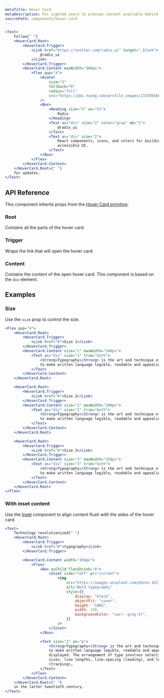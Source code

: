```yaml
---
metaTitle: Hover Card
metaDescription: For sighted users to preview content available behind a link.
sourcePath: components/hover-card
---
```


```jsx live=true
<Text>
	Follow{" "}
	<HoverCard.Root>
		<HoverCard.Trigger>
			<Link href="https://twitter.com/radix_ui" target="_blank">
				@radix_ui
			</Link>
		</HoverCard.Trigger>
		<HoverCard.Content maxWidth="300px">
			<Flex gap="4">
				<Avatar
					size="3"
					fallback="R"
					radius="full"
					src="https://pbs.twimg.com/profile_images/1337055608613253126/r_eiMp2H_400x400.png"
				/>
				<Box>
					<Heading size="3" as="h3">
						Radix
					</Heading>
					<Text as="div" size="2" color="gray" mb="2">
						@radix_ui
					</Text>
					<Text as="div" size="2">
						React components, icons, and colors for building high-quality,
						accessible UI.
					</Text>
				</Box>
			</Flex>
		</HoverCard.Content>
	</HoverCard.Root>{" "}
	for updates.
</Text>
```

## API Reference

This component inherits props from the [Hover Card primitive](/products/docs/components/hover-card).

### Root

Contains all the parts of the hover card.

### Trigger

Wraps the link that will open the hover card.

### Content

Contains the content of the open hover card. This component is based on the `div` element.

<ThemesPropsTable defs="hoverCardContentPropDefs" />

## Examples

### Size

Use the `size` prop to control the size.

```jsx live=true
<Flex gap="4">
	<HoverCard.Root>
		<HoverCard.Trigger>
			<Link href="#">Size 1</Link>
		</HoverCard.Trigger>
		<HoverCard.Content size="1" maxWidth="240px">
			<Text as="div" size="1" trim="both">
				<Strong>Typography</Strong> is the art and technique of arranging type
				to make written language legible, readable and appealing when displayed.
			</Text>
		</HoverCard.Content>
	</HoverCard.Root>

	<HoverCard.Root>
		<HoverCard.Trigger>
			<Link href="#">Size 2</Link>
		</HoverCard.Trigger>
		<HoverCard.Content size="2" maxWidth="280px">
			<Text as="div" size="2" trim="both">
				<Strong>Typography</Strong> is the art and technique of arranging type
				to make written language legible, readable and appealing when displayed.
			</Text>
		</HoverCard.Content>
	</HoverCard.Root>

	<HoverCard.Root>
		<HoverCard.Trigger>
			<Link href="#">Size 3</Link>
		</HoverCard.Trigger>
		<HoverCard.Content size="3" maxWidth="320px">
			<Text as="div" size="3" trim="both">
				<Strong>Typography</Strong> is the art and technique of arranging type
				to make written language legible, readable and appealing when displayed.
			</Text>
		</HoverCard.Content>
	</HoverCard.Root>
</Flex>
```

### With inset content

Use the [Inset](/research/docs/components/inset) component to align content flush with the sides of the hover card.

```jsx live=true
<Text>
	Technology revolutionized{" "}
	<HoverCard.Root>
		<HoverCard.Trigger>
			<Link href="#">typography</Link>
		</HoverCard.Trigger>

		<HoverCard.Content width="450px">
			<Flex>
				<Box asChild flexShrink="0">
					<Inset side="left" pr="current">
						<img
							src="https://images.unsplash.com/photo-1617050318658-a9a3175e34cb?&auto=format&fit=crop&w=300&q=90"
							alt="Bold typography"
							style={{
								display: "block",
								objectFit: "cover",
								height: "100%",
								width: 150,
								backgroundColor: "var(--gray-5)",
							}}
						/>
					</Inset>
				</Box>

				<Text size="2" as="p">
					<Strong>Typography</Strong> is the art and technique of arranging type
					to make written language legible, readable and appealing when
					displayed. The arrangement of type involves selecting typefaces, point
					sizes, line lengths, line-spacing (leading), and letter-spacing
					(tracking)…
				</Text>
			</Flex>
		</HoverCard.Content>
	</HoverCard.Root>{" "}
	in the latter twentieth century.
</Text>
```
